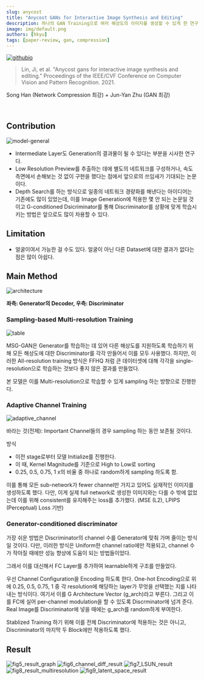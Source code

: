 ```yaml
---
slug: anycost
title: "Anycost GANs for Interactive Image Synthesis and Editing"
description: 하나의 GAN Training으로 여러 해상도의 이미지를 생성할 수 있게 한 연구를 소개합니다.
image: img/default.png
authors: [hkyu]
tags: [paper-review, gan, compression]
---
```




[![githubio](https://img.shields.io/static/v1?message=Official%20Repo&logo=Github&labelColor=grey&color=blue&logoColor=white&label=%20&style=flat-square)](https://github.com/mit-han-lab/anycost-gan)

> Lin, Ji, et al. "Anycost gans for interactive image synthesis and editing."
> Proceedings of the IEEE/CVF Conference on Computer Vision and Pattern Recognition. 2021.

Song Han (Network Compression 최강) + Jun-Yan Zhu (GAN 최강)

<br/>


## Contribution

<img className={styles.figCenter} src={figGeneral} alt="model-general" />

- Intermediate Layer도 Generation의 결과물이 될 수 있다는 부분을 시사한 연구다.
- Low Resolution Preview를 추출하는 데에 별도의 네트워크를 구성하거나, 속도 측면에서 손해보는 것 없이 구현을 했다는 점에서 앞으로의 쓰임새가 기대되는 논문이다.
- Depth Search를 하는 방식으로 일종의 네트워크 경량화를 해낸다는 아이디어는 기존에도 많이 있었는데, 이를 Image Generation에 적용한 몇 안 되는 논문일 것이고 G-conditioned Dsicriminator를 통해 Discriminator를 상황에 맞게 학습시키는 방법은 앞으로도 많이 차용할 수 있다.

## Limitation

- 얼굴이여서 가능한 걸 수도 있다. 얼굴이 아닌 다른 Dataset에 대한 결과가 없다는 점은 많이 아쉽다.

## Main Method

<img className={styles.figCenter} src={figArchi} alt="architecture" />

**좌측: Generator의 Decoder, 우측: Discriminator**

### Sampling-based Multi-resolution Training

<img className={styles.figCenter} src={figTable} alt="table" />

MSG-GAN은 Generator를 학습하는 데 있어 다른 해상도를 지원하도록 학습하기 위해 모든 해상도에 대한 Discriminator를 각각 만들어서 이를 모두 사용했다. 하지만, 이러한 All-resolution training 방식은 FFHQ 처럼 큰 데이터셋에 대해 각각을 single-resolution으로 학습하는 것보다 좋지 않은 결과를 만들었다.

본 모델은 이를 Multi-resolution으로 학습할 수 있게 sampling 하는 방향으로 진행한다.

### Adaptive Channel Training

<img className={styles.figCenter} src={figAdaptiveCh} alt="adaptive_channel" />

바라는 것(전제): Important Channel들의 경우 sampling 하는 동안 보존될 것이다.

방식

- 이전 stage로부터 모델 Initialize를 진행한다.
- 이 때, Kernel Magnitude를 기준으로 High to Low로 sorting
- 0.25, 0.5, 0.75, 1 x의 비율 중 하나로 random하게 sampling 하도록 함.

이를 통해 모든 sub-network가 fewer channel만 가지고 있어도 실재적인 이미지를 생성하도록 했다. 다만, 이게 실제 full network로 생성한 이미지와는 다를 수 밖에 없었는데 이를 위해 consistent를 유지해주는 loss를 추가했다. (MSE (L2), LPIPS (Perceptual) Loss 기반)

### Generator-conditioned discriminator

가장 쉬운 방법은 Discriminator의 channel 수를 Generator에 맞춰 가며 줄이는 방식일 것이다. 다만, 이러한 방식은 Uniform한 channel ratio에만 적용되고, channel 수가 작아질 때에만 성능 향상에 도움이 되는 방법들이었다.

그래서 이를 대신해서 FC Layer를 추가하여 learnable하게 구조를 만들었다.

우선 Channel Configuration을 Encoding 하도록 한다. One-hot Encoding으로 위에 0.25, 0.5, 0.75, 1 중 각 resolution에 해당하는 layer가 무엇을 선택했는 지를 나타내는 방식이다. 여기서 이를 G Architecture Vector (g_arch)라고 부른다. 그리고 이를 FC에 실어 per-channel modulation을 할 수 있도록 Discrminator에 넘겨 준다. Real Image를 Discriminator에 넣을 때에는 g_arch를 random하게 부여한다.

Stablized Training 하기 위해 이를 전체 Discriminator에 적용하는 것은 아니고, Discriminator의 마지막 두 Block에만 적용하도록 했다.

## Result

<img className={styles.figCenter} src={figResultGraph} alt="fig5_result_graph" />
<img className={styles.figCenter} src={figChannelDiff} alt="fig6_channel_diff_result" />
<img className={styles.figCenter} src={figLsunResult} alt="fig7_LSUN_result" />
<img className={styles.figCenter} src={figMultiRes} alt="fig8_result_multiresolution" />
<img className={styles.figCenter} src={figLatentSpace} alt="fig9_latent_space_result" />